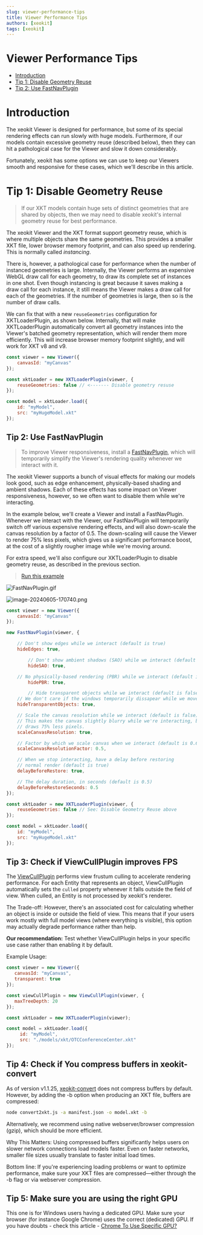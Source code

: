 ```yaml
---
slug: viewer-performance-tips
title: Viewer Performance Tips
authors: [xeokit]
tags: [xeokit]
---
```


# Viewer Performance Tips

- [Introduction](#introduction)
- [Tip 1: Disable Geometry Reuse](#tip-1-disable-geometry-reuse)
-   [Tip 2: Use FastNavPlugin](#tip-2-use-fastnavplugin)

# Introduction

The xeokit Viewer is designed for performance, but some of its special rendering effects can run slowly with huge models. Furthermore, if our models contain excessive geometry reuse (described below), then they can hit a pathological case for the Viewer and slow it down considerably.

Fortunately, xeokit has some options we can use to keep our Viewers smooth and responsive for these cases, which we'll describe in this article.

<!-- truncate -->

# Tip 1: Disable Geometry Reuse


> If our XKT models contain huge sets of distinct geometries that are shared by objects, then we may need to disable xeokit's internal geometry reuse for best performance.

The xeokit Viewer and the XKT format support geometry reuse, which is where multiple objects share the same geometries. This provides a smaller XKT file, lower browser memory footprint, and can also speed up rendering. This is normally called *instancing*.

There is, however, a pathological case for performance when the number of instanced geometries is large. Internally, the Viewer performs an expensive WebGL draw call for each geometry, to draw its complete set of instances in one shot. Even though instancing is great because it saves making a draw call for each instance, it still means the Viewer makes a draw call for each of the geometries. If the number of geometries is large, then so is the number of draw calls.

We can fix that with a new `reuseGeometries` configuration for XKTLoaderPlugin, as shown below. Internally, that will make XKTLoaderPlugin automatically convert all geometry instances into the Viewer's batched geometry representation, which will render them more efficiently. This will increase browser memory footprint slightly, and will work for XKT v8 and v9.

```js
const viewer = new Viewer({
    canvasId: "myCanvas"
});

const xktLoader = new XKTLoaderPlugin(viewer, {
    reuseGeometries: false // <------- Disable geometry resuse
});

const model = xktLoader.load({
    id: "myModel",
    src: "myHugeModel.xkt"
});
```

## Tip 2: Use FastNavPlugin


> To improve Viewer responsiveness, install a [FastNavPlugin](https://xeokit.github.io/xeokit-sdk/docs/class/src/plugins/FastNavPlugin/FastNavPlugin.js~FastNavPlugin.html), which will temporarily simplify the Viewer's rendering quality whenever we interact with it.

The xeokit Viewer supports a bunch of visual effects for making our models look good, such as edge enhancement, physically-based shading and ambient shadows. Each of these effects has some impact on Viewer responsiveness, however, so we often want to disable them while we're interacting.

In the example below, we'll create a Viewer and install a FastNavPlugin. Whenever we interact with the Viewer, our FastNavPlugin will temporarily switch off various expensive rendering effects, and will also down-scale the canvas resolution by a factor of 0.5. The down-scaling will cause the Viewer to render 75% less pixels, which gives us a significant performance boost, at the cost of a slightly rougher image while we're moving around.

For extra speed, we'll also configure our XKTLoaderPlugin to disable geometry reuse, as described in the previous section.


> [Run this example](https://xeokit.github.io/xeokit-sdk/examples/#performance_FastNavPlugin)

![FastNavPlugin.gif](./attachments/FastNavPlugin.gif)

![image-20240605-170740.png](./attachments/image-20240605-170740.png)

```js
const viewer = new Viewer({
    canvasId: "myCanvas"
});

new FastNavPlugin(viewer, {

    // Don't show edges while we interact (default is true)
    hideEdges: true,

		// Don't show ambient shadows (SAO) while we interact (default is true)
		hideSAO: true,

    // No physically-based rendering (PBR) while we interact (default is true)
		hidePBR: true,

		// Hide transparent objects while we interact (default is false)
    // We don't care if the windows temporarily dissapear while we move around.
    hideTransparentObjects: true,

    // Scale the canvas resolution while we interact (default is false).
    // This makes the canvas slightly blurry while we're interacting, but
    // draws 75% less pixels.
    scaleCanvasResolution: true,

    // Factor by which we scale canvas when we interact (default is 0.6)
    scaleCanvasResolutionFactor: 0.5,

    // When we stop interacting, have a delay before restoring
    // normal render (default is true)
    delayBeforeRestore: true,

    // The delay duration, in seconds (default is 0.5)
    delayBeforeRestoreSeconds: 0.5
});

const xktLoader = new XKTLoaderPlugin(viewer, {
    reuseGeometries: false // See: Disable Geometry Reuse above
});

const model = xktLoader.load({
    id: "myModel",
    src: "myHugeModel.xkt"
});
```


## Tip 3: Check if ViewCullPlugin improves FPS

The [ViewCullPlugin](https://xeokit.github.io/xeokit-sdk/docs/class/src/plugins/ViewCullPlugin/ViewCullPlugin.js~ViewCullPlugin.html) performs view frustum culling to accelerate rendering performance.
For each Entity that represents an object, ViewCullPlugin automatically sets the `culled` property whenever it falls outside the field of view. When culled, an Entity is not processed by xeokit's renderer.

The Trade-off: However, there's an associated cost for calculating whether an object is inside or outside the field of view.
This means that if your users work mostly with full model views (where everything is visible), this option may actually degrade performance rather than help.

**Our recommendation:** Test whether ViewCullPlugin helps in your specific use case rather than enabling it by default.

Example Usage:
```js
const viewer = new Viewer({
   canvasId: "myCanvas",
   transparent: true
});

const viewCullPlugin = new ViewCullPlugin(viewer, {
   maxTreeDepth: 20
});

const xktLoader = new XKTLoaderPlugin(viewer);

const model = xktLoader.load({
     id: "myModel",
     src: "./models/xkt/OTCConferenceCenter.xkt"
});
```

## Tip 4: Check if You compress buffers in xeokit-convert

As of version v1.1.25, [xeokit-convert](https://github.com/xeokit/xeokit-convert) does not compress buffers by default.
However, by adding the -b option when producing an XKT file, buffers are compressed:
```bash
node convert2xkt.js -a manifest.json -o model.xkt -b
```
Alternatively, we recommend using native webserver/browser compression (gzip), which should be more efficient.

Why This Matters: Using compressed buffers significantly helps users on slower network connections load models faster.
Even on faster networks, smaller file sizes usually translate to faster initial load times.

Bottom line: If you're experiencing loading problems or want to optimize performance,
make sure your XKT files are compressed—either through the -b flag or via webserver compression.

## Tip 5: Make sure you are using the right GPU

This one is for Windows users having a dedicated GPU.
Make sure your browser (for instance Google Chrome) uses the correct (dedicated) GPU.
If you have doubts - check this article - [Chrome To Use Specific GPU?](https://support.google.com/chrome/thread/77636044/chrome-to-use-specific-gpu?hl=en)

